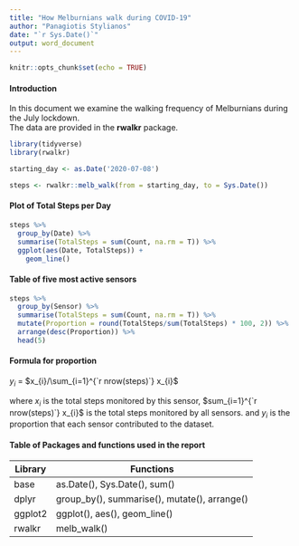 ```yaml
---
title: "How Melburnians walk during COVID-19"
author: "Panagiotis Stylianos"
date: "`r Sys.Date()`"
output: word_document
---
```


```r
knitr::opts_chunk$set(echo = TRUE)
```

#### Introduction

In this document we examine the walking frequency of Melburnians during the July
lockdown.  
The data are provided in the __rwalkr__ package.

```r
library(tidyverse)
library(rwalkr)
```



```r
starting_day <- as.Date('2020-07-08')

steps <- rwalkr::melb_walk(from = starting_day, to = Sys.Date())

```


#### Plot of Total Steps per Day


```r
steps %>% 
  group_by(Date) %>% 
  summarise(TotalSteps = sum(Count, na.rm = T)) %>% 
  ggplot(aes(Date, TotalSteps)) +
    geom_line()
```

#### Table of five most active sensors

```r
steps %>% 
  group_by(Sensor) %>% 
  summarise(TotalSteps = sum(Count, na.rm = T)) %>% 
  mutate(Proportion = round(TotalSteps/sum(TotalSteps) * 100, 2)) %>% 
  arrange(desc(Proportion)) %>% 
  head(5)
```
#### Formula for proportion

$y_{i}$ = $x_{i}/\sum_{i=1}^{`r nrow(steps)`} x_{i}$

where $x_{i}$ is the total steps monitored by this sensor,
$sum_{i=1}^{`r nrow(steps)`} x_{i}$ is the total steps monitored by all sensors. and $y_{i}$ is the proportion that each sensor contributed to the dataset.

#### Table of Packages and functions used in the report

Library  | Functions
---------|-----------------------
base     | as.Date(), Sys.Date(), sum()
dplyr    | group_by(), summarise(), mutate(), arrange()
ggplot2  |ggplot(), aes(), geom_line()
rwalkr   |melb_walk()  
            
